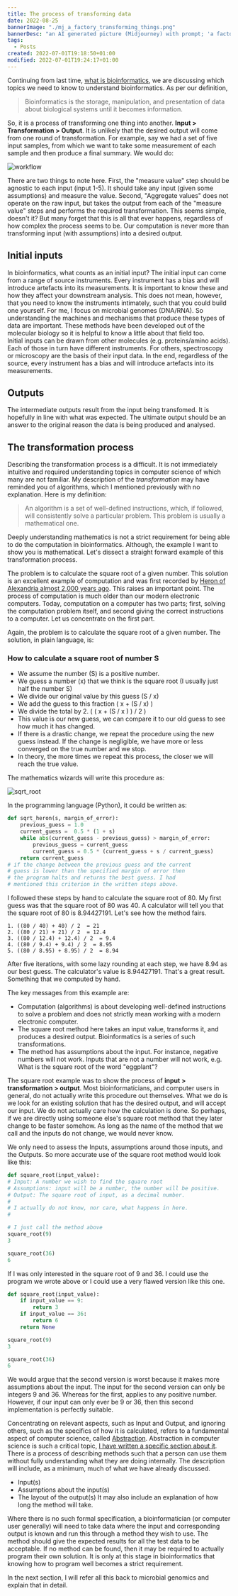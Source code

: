 ```yaml
---
title: The process of transforming data
date: 2022-08-25
bannerImage: "./mj_a_factory_transforming_things.png"
bannerDesc: "an AI generated picture (Midjourney) with prompt; 'a factory transforming things'. You can share and adapt this image following a CC BY-SA 4.0 licence."
tags:
  - Posts
created: 2022-07-01T19:18:50+01:00
modified: 2022-07-01T19:24:17+01:00
---
```


Continuing from last time, [what is bioinformatics](/posts/what-is-bioinformatics), we are discussing which topics we need to know to understand bioinformatics. As per our definition,

> Bioinformatics is the storage, manipulation, and presentation of data about biological systems until it becomes information.

So, it is a process of transforming one thing into another. **Input > Transformation > Output**. It is unlikely that the desired output will come from one round of transformation. For example, say we had a set of five input samples, from which we want to take some measurement of each sample and then produce a final summary. We would do:

![workflow](./z.drawio.png)

There are two things to note here. First, the "measure value" step should be agnostic to each input (input 1-5). It should take any input (given some assumptions) and measure the value. Second, "Aggregate values" does not operate on the raw input, but takes the output from each of the "measure value" steps and performs the required transformation. This seems simple, doesn't it? But many forget that this is all that ever happens, regardless of how complex the process seems to be. Our computation is never more than transforming input (with assumptions) into a desired output.

## Initial inputs

In bioinformatics, what counts as an initial input? The initial input can come from a range of source instruments. Every instrument has a bias and will introduce artefacts into its measurements. It is important to know these and how they affect your downstream analysis. This does not mean, however, that you need to know the instruments intimately, such that you could build one yourself. For me, I focus on microbial genomes (DNA/RNA). So understanding the machines and mechanisms that produce these types of data are important. These methods have been developed out of the molecular biology so it is helpful to know a little about that field too.  
Initial inputs can be drawn from other molecules (e.g. proteins/amino acids). Each of those in turn have different instruments. For others, spectroscopy or microscopy are the basis of their input data. In the end, regardless of the source, every instrument has a bias and will introduce artefacts into its measurements.

## Outputs

The intermediate outputs result from the input being transfomed. It is hopefully in line with what was expected. The ultimate output should be an answer to the original reason the data is being produced and analysed.

## The transformation process

Describing the transformation process is a difficult. It is not immediately intuitive and required understanding topics in computer science of which many are not familiar. My description of the _transformation_ may have reminded you of algorithms, which I mentioned previously with no explanation. Here is my definition:

> An algorithm is a set of well-defined instructions, which, if followed, will consistently solve a particular problem. This problem is usually a mathematical one.

Deeply understanding mathematics is not a strict requirement for being able to do the computation in bioinformatics. Although, the example I want to show you is mathematical. Let's dissect a straight forward example of this transformation process.

The problem is to calculate the square root of a given number. This solution is an excellent example of computation and was first recorded by [Heron of Alexandria almost 2,000 years ago](https://en.wikipedia.org/wiki/Methods_of_computing_square_roots#Babylonian_method). This raises an important point. The process of computation is much older than our modern electronic computers. Today, computation on a computer has two parts; first, solving the computation problem itself, and second giving the correct instructions to a computer. Let us concentrate on the first part.

Again, the problem is to calculate the square root of a given number. The solution, in plain language, is:

### How to calculate a square root of number S

- We assume the number (S) is a positive number.
- We guess a number (x) that we think is the square root (I usually just half the number S)
- We divide our original value by this guess (S / x)
- We add the guess to this fraction ( x + (S / x) )
- We divide the total by 2. ( ( x + (S / x ) ) / 2 )
- This value is our new guess, we can compare it to our old guess to see how much it has changed.
- If there is a drastic change, we repeat the procedure using the new guess instead. If the change is negligible, we have more or less converged on the true number and we stop.
- In theory, the more times we repeat this process, the closer we will reach the true value.

The mathematics wizards will write this procedure as:

![sqrt_root](./exp.png)

In the programming language (Python), it could be written as:

```python
def sqrt_heron(s, margin_of_error):
    previous_guess = 1.0
    current_guess =  0.5 * (1 + s)
    while abs(current_guess - previous_guess) > margin_of_error:
        previous_guess = current_guess
        current_guess = 0.5 * (current_guess + s / current_guess)
    return current_guess
# if the change between the previous guess and the current
# guess is lower than the specified margin of error then
# the program halts and returns the best guess. I had
# mentioned this criterion in the written steps above.
```

I followed these steps by hand to calculate the square root of 80. My first guess was that the square root of 80 was 40. A calculator will tell you that the square root of 80 is 8.94427191. Let's see how the method fairs.

```maths
1. ((80 / 40) + 40) / 2  = 21
2. ((80 / 21) + 21) / 2  = 12.4
3. ((80 / 12.4) + 12.4) / 2  = 9.4
4. ((80 / 9.4) + 9.4) / 2  = 8.95
5. ((80 / 8.95) + 8.95) / 2  = 8.94
```

After five iterations, with some lazy rounding at each step, we have 8.94 as our best guess. The calculator's value is 8.94427191. That's a great result. Something that we computed by hand.

The key messages from this example are:

- Computation (algorithms) is about developing well-defined instructions to solve a problem and does not strictly mean working with a modern electronic computer.
- The square root method here takes an input value, transforms it, and produces a desired output. Bioinformatics is a series of such transformations.
- The method has assumptions about the input. For instance, negative numbers will not work. Inputs that are not a number will not work, e.g. What is the square root of the word "eggplant"?

The square root example was to show the process of **input > transformation > output**. Most bioinformaticians, and computer users in general, do not actually write this procedure out themselves. What we do is we look for an existing solution that has the desired output, and will accept our input. We do not actually care how the calculation is done. So perhaps, if we are directly using someone else's square root method that they later change to be faster somehow. As long as the name of the method that we call and the inputs do not change, we would never know.

We only need to assess the Inputs, assumptions around those inputs, and the Outputs. So more accurate use of the square root method would look like this:

```python
def square_root(input_value):
# Input: A number we wish to find the square root
# Assumptions: input will be a number, the number will be positive.
# Output: The square root of input, as a decimal number.
#
# I actually do not know, nor care, what happens in here.
#

# I just call the method above
square_root(9)
3

square_root(36)
6
```

If I was only interested in the square root of 9 and 36. I could use the program we wrote above or I could use a very flawed version like this one.

```python
def square_root(input_value):
	if input_value == 9:
		return 3
	if input_value == 36:
		return 6
	return None

square_root(9)
3

square_root(36)
6
```

We would argue that the second version is worst because it makes more assumptions about the input. The input for the second version can only be integers 9 and 36. Whereas for the first, applies to any positive number. However, if our input can only ever be 9 or 36, then this second implementation is perfectly suitable.

Concentrating on relevant aspects, such as Input and Output, and ignoring others, such as the specifics of how it is calculated, refers to a fundamental aspect of computer science, called [Abstraction](<https://en.wikipedia.org/wiki/Abstraction_(computer_science)>). Abstraction in computer science is such a critical topic, [I have written a specific section about it](/posts/abstraction-in-computer-science). There is a process of describing methods such that a person can use them without fully understanding what they are doing internally. The description will include, as a minimum, much of what we have already discussed.

- Input(s)
- Assumptions about the input(s)
- The layout of the output(s)
  It may also include an explanation of how long the method will take.

Where there is no such formal specification, a bioinformatician (or computer user generally) will need to take data where the input and corresponding output is known and run this through a method they wish to use. The method should give the expected results for all the test data to be acceptable. If no method can be found, then it may be required to actually program their own solution. It is only at this stage in bioinformatics that knowing how to program well becomes a strict requirement.

In the next section, I will refer all this back to microbial genomics and explain that in detail.
